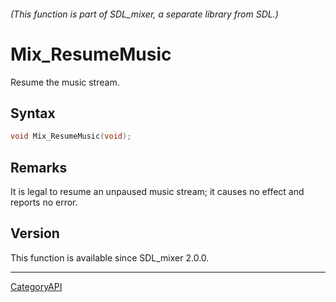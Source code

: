 ====== (This function is part of SDL_mixer, a separate library from SDL.) ======
= Mix_ResumeMusic =

Resume the music stream.

== Syntax ==

<syntaxhighlight lang='c'>
void Mix_ResumeMusic(void);
</syntaxhighlight>

== Remarks ==

It is legal to resume an unpaused music stream; it causes no effect and
reports no error.

== Version ==

This function is available since SDL_mixer 2.0.0.

----
[[CategoryAPI]]


